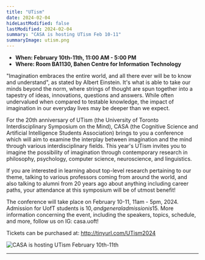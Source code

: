 ```yaml
---
title: "UTism"
date: 2024-02-04
hideLastModified: false
lastModified: 2024-02-04
summary: "CASA is hosting UTism Feb 10-11"
summaryImage: utism.png
---
```


- **When: February 10th-11th, 11:00 AM - 5:00 PM**
- **Where: Room BA1130, Bahen Centre for Information Technology**

"Imagination embraces the entire world, and all there ever will be to know and understand", as stated by Albert Einstein. It's what is able to take our minds beyond the norm, where strings of thought are spun together into a tapestry of ideas, innovations, questions and answers. While often undervalued when compared to testable knowledge, the impact of imagination in our everyday lives may be deeper than we expect.

For the 20th anniversary of UTism (the University of Toronto Interdisciplinary Symposium on the Mind), CASA (the Cognitive Science and Artificial Intelligence Students Association) brings to you a conference which will aim to examine the interplay between imagination and the mind through various interdisciplinary fields. This year's UTism invites you to imagine the possibility of imagination through contemporary research in philosophy, psychology, computer science, neuroscience, and linguistics.

If you are interested in learning about top-level research pertaining to our theme, talking to various professors coming from around the world, and also talking to alumni from 20 years ago about anything including career paths, your attendance at this symposium will be of utmost benefit! 

The conference will take place on February 10-11, 11am - 5pm, 2024. Admission for UofT students is 10$, and general admission is 15$. More information concerning the event, including the speakers, topics, schedule, and more, follow us on IG: casa.uoft!

Tickets can be purchased at: http://tinyurl.com/UTism2024 

![CASA is hosting UTism February 10th-11th](utism.png)

---